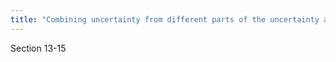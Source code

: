 ```yaml
---
title: "Combining uncertainty from different parts of the uncertainty analysis"
---
```


Section 13-15

